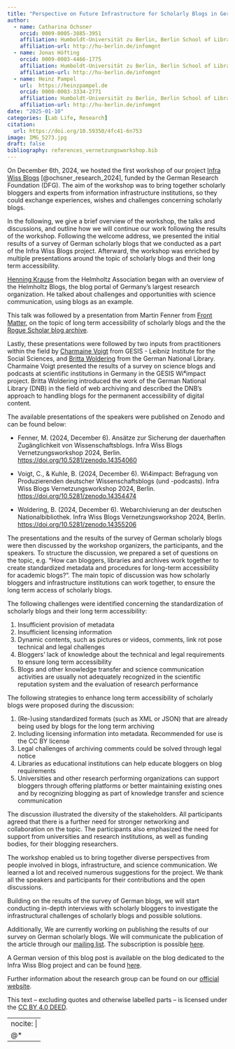 ```yaml
---
title: "Perspective on Future Infrastructure for Scholarly Blogs in Germany"
author: 
  - name: Catharina Ochsner
    orcid: 0009-0005-3885-3951
    affiliation: Humboldt-Universität zu Berlin, Berlin School of Library and Information Science (IBI) 
    affiliation-url: http://hu-berlin.de/infomgnt  
  - name: Jonas Höfting
    orcid: 0009-0003-4466-1775
    affiliation: Humboldt-Universität zu Berlin, Berlin School of Library and Information Science (IBI)
    affiliation-url: http://hu-berlin.de/infomgnt  
  - name: Heinz Pampel
    url:  https://heinzpampel.de  
    orcid: 0000-0003-3334-2771
    affiliation: Humboldt-Universität zu Berlin, Berlin School of Library and Information Science (IBI) & Helmholtz Association, Helmholtz Open Science Office 
    affiliation-url: http://hu-berlin.de/infomgnt   
date: "2025-01-10"
categories: [Lab Life, Research]
citation: 
  url: https://doi.org/10.59350/4fc41-6n753     
image: IMG_5273.jpg
draft: false
bibliography: references_vernetzungsworkshop.bib 
---
```


On December 6th, 2024, we hosted the first workshop of our project [Infra Wiss Blogs](https://infrawissblogs.org/) [@ochsner_research_2024], funded by the German Research Foundation (DFG). The aim of the workshop was to bring together scholarly bloggers and experts from information infrastructure institutions, so they could exchange experiences, wishes and challenges concerning scholarly blogs.

In the following, we give a brief overview of the workshop, the talks and discussions, and outline how we will continue our work following the results of the workshop. Following the welcome address, we presented the initial results of a survey of German scholarly blogs that we conducted as a part of the Infra Wiss Blogs project. Afterward, the workshop was enriched by multiple presentations around the topic of scholarly blogs and their long term accessibility.

[Henning Krause](https://blogs.helmholtz.de/augenspiegel/author/henning/) from the Helmholtz Association began with an overview of the Helmholtz Blogs, the blog portal of Germany's largest research organization. He talked about challenges and opportunities with science communication, using blogs as an example.

This talk was followed by a presentation from Martin Fenner from [Front Matter](https://front-matter.io/), on the topic of long term accessibility of scholarly blogs and the the [Rogue Scholar blog archive](https://rogue-scholar.org/).

Lastly, these presentations were followed by two inputs from practitioners within the field by [Charmaine Voigt](https://www.gesis.org/institut/ueber-uns/mitarbeitendenverzeichnis/person/Charmaine.Voigt) from GESIS - Leibniz Institute for the Social Sciences, and [Britta Woldering](https://www.dnb.de/SharedDocs/Kontaktdaten/DE/wolderingBritta.html) from the German National Library. Charmaine Voigt presented the results of a survey on science blogs and podcasts at scientific institutions in Germany in the GESIS Wi⁴impact project. Britta Woldering introduced the work of the German National Library (DNB) in the field of web archiving and described the DNB's approach to handling blogs for the permanent accessibility of digital content.

The available presentations of the speakers were published on Zenodo and can be found below:

-   Fenner, M. (2024, December 6). Ansätze zur Sicherung der dauerhaften Zugänglichkeit von Wissenschaftsblogs. Infra Wiss Blogs Vernetzungsworkshop 2024, Berlin. <https://doi.org/10.5281/zenodo.14354060>

-   Voigt, C., & Kuhle, B. (2024, December 6). Wi4impact: Befragung von Produzierenden deutscher Wissenschaftsblogs (und -podcasts). Infra Wiss Blogs Vernetzungsworkshop 2024, Berlin. <https://doi.org/10.5281/zenodo.14354474>

-   Woldering, B. (2024, December 6). Webarchivierung an der deutschen Nationalbibliothek. Infra Wiss Blogs Vernetzungsworkshop 2024, Berlin. <https://doi.org/10.5281/zenodo.14355206>

The presentations and the results of the survey of German scholarly blogs were then discussed by the workshop organizers, the participants, and the speakers. To structure the discussion, we prepared a set of questions on the topic, e.g. "How can bloggers, libraries and archives work together to create standardized metadata and procedures for long-term accessibility for academic blogs?". The main topic of discussion was how scholarly bloggers and infrastructure institutions can work together, to ensure the long term access of scholarly blogs.

The following challenges were identified concerning the standardization of scholarly blogs and their long term accessibility:

1.  Insufficient provision of metadata
2.  Insufficient licensing information
3.  Dynamic contents, such as pictures or videos, comments, link rot pose technical and legal challenges
4.  Bloggers' lack of knowledge about the technical and legal requirements to ensure long term accessibility
5.  Blogs and other knowledge transfer and science communication activities are usually not adequately recognized in the scientific reputation system and the evaluation of research performance

The following strategies to enhance long term accessibility of scholarly blogs were proposed during the discussion:

1.  (Re-)using standardized formats (such as XML or JSON) that are already being used by blogs for the long term archiving
2.  Including licensing information into metadata. Recommended for use is the CC BY license
3.  Legal challenges of archiving comments could be solved through legal notice
4.  Libraries as educational institutions can help educate bloggers on blog requirements
5.  Universities and other research performing organizations can support bloggers through offering platforms or better maintaining existing ones and by recognizing blogging as part of knowledge transfer and science communication

The discussion illustrated the diversity of the stakeholders. All participants agreed that there is a further need for stronger networking and collaboration on the topic. The participants also emphasized the need for support from universities and research institutions, as well as funding bodies, for their blogging researchers.

The workshop enabled us to bring together diverse perspectives from people involved in blogs, infrastructure, and science communication. We learned a lot and received numerous suggestions for the project. We thank all the speakers and participants for their contributions and the open discussions.

Building on the results of the survey of German blogs, we will start conducting in-depth interviews with scholarly bloggers to investigate the infrastructural challenges of scholarly blogs and possible solutions.

Additionally, We are currently working on publishing the results of our survey on German scholarly blogs. We will communicate the publication of the article through our [mailing list](https://www.listserv.dfn.de/sympa/info/infra-wiss-blogs). The subscription is possible [here](https://www.listserv.dfn.de/sympa/info/infra-wiss-blogs).

A German version of this blog post is available on the blog dedicated to the Infra Wiss Blog project and can be found [here](https://infrawissblogs.org/).

Further information about the research group can be found on our [official website](http://hu.berlin/infomgnt).

This text – excluding quotes and otherwise labelled parts – is licensed under the [CC BY 4.0 DEED](https://creativecommons.org/licenses/by/4.0/deed.de).

---
nocite: |
  @*
---
